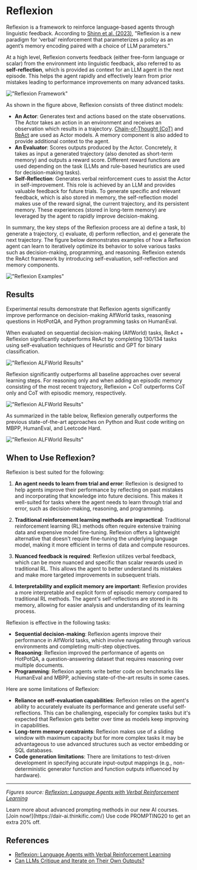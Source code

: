 # Reflexion


Reflexion is a framework to reinforce language-based agents through linguistic feedback. According to [Shinn et al. (2023)](https://arxiv.org/pdf/2303.11366.pdf), "Reflexion is a new paradigm for ‘verbal‘ reinforcement that parameterizes a policy as an agent’s memory encoding paired with a choice of LLM parameters." 

At a high level, Reflexion converts feedback (either free-form language or scalar) from the environment into linguistic feedback, also referred to as **self-reflection**, which is provided as context for an LLM agent in the next episode. This helps the agent rapidly and effectively learn from prior mistakes leading to performance improvements on many advanced tasks.  

!["Reflexion Framework"](../../img/research/reflexion.png)

As shown in the figure above, Reflexion consists of three distinct models: 

- **An Actor**: Generates text and actions based on the state observations. The Actor takes an action in an environment and receives an observation which results in a trajectory. [Chain-of-Thought (CoT)](https://www.promptingguide.ai/techniques/cot) and [ReAct](https://www.promptingguide.ai/techniques/react) are used as Actor models. A memory component is also added to provide additional context to the agent.
- **An Evaluator**: Scores outputs produced by the Actor. Concretely, it takes as input a generated trajectory (also denoted as short-term memory) and outputs a reward score. Different reward functions are used depending on the task (LLMs and rule-based heuristics are used for decision-making tasks). 
- **Self-Reflection**: Generates verbal reinforcement cues to assist the Actor in self-improvement. This role is achieved by an LLM and provides valuable feedback for future trials. To generate specific and relevant feedback, which is also stored in memory, the self-reflection model makes use of the reward signal, the current trajectory, and its persistent memory. These experiences (stored in long-term memory) are leveraged by the agent to rapidly improve decision-making.

In summary, the key steps of the Reflexion process are a) define a task, b) generate a trajectory, c) evaluate, d) perform reflection, and e) generate the next trajectory. The figure below demonstrates examples of how a Reflexion agent can learn to iteratively optimize its behavior to solve various tasks such as decision-making, programming, and reasoning. Reflexion extends the ReAct framework by introducing self-evaluation, self-reflection and memory components.

!["Reflexion Examples"](../../img/research/reflexion-examples.png)

## Results

Experimental results demonstrate that Reflexion agents significantly improve performance on decision-making AlfWorld tasks, reasoning questions in HotPotQA, and Python programming tasks on HumanEval. 

When evaluated on sequential decision-making (AlfWorld) tasks, ReAct + Reflexion significantly outperforms ReAct by completing 130/134 tasks using self-evaluation techniques of Heuristic and GPT for binary classification.

!["Reflexion ALFWorld Results"](../../img/research/reflexion-alfworld.png)

Reflexion significantly outperforms all baseline approaches over several learning steps. For reasoning only and when adding an episodic memory consisting of the most recent trajectory, Reflexion + CoT outperforms CoT only and CoT with episodic memory, respectively. 

!["Reflexion ALFWorld Results"](../../img/research/reflexion-hotpotqa.png)

As summarized in the table below, Reflexion generally outperforms the previous state-of-the-art approaches on Python and Rust code writing on MBPP, HumanEval, and Leetcode Hard.

!["Reflexion ALFWorld Results"](../../img/research/reflexion-programming.png)


## When to Use Reflexion?

Reflexion is best suited for the following:

1. **An agent needs to learn from trial and error**: Reflexion is designed to help agents improve their performance by reflecting on past mistakes and incorporating that knowledge into future decisions. This makes it well-suited for tasks where the agent needs to learn through trial and error, such as decision-making, reasoning, and programming.

2. **Traditional reinforcement learning methods are impractical**: Traditional reinforcement learning (RL) methods often require extensive training data and expensive model fine-tuning. Reflexion offers a lightweight alternative that doesn't require fine-tuning the underlying language model, making it more efficient in terms of data and compute resources.

3. **Nuanced feedback is required**: Reflexion utilizes verbal feedback, which can be more nuanced and specific than scalar rewards used in traditional RL. This allows the agent to better understand its mistakes and make more targeted improvements in subsequent trials.

4. **Interpretability and explicit memory are important**: Reflexion provides a more interpretable and explicit form of episodic memory compared to traditional RL methods. The agent's self-reflections are stored in its memory, allowing for easier analysis and understanding of its learning process.

Reflexion is effective in the following tasks:

- **Sequential decision-making**: Reflexion agents improve their performance in AlfWorld tasks, which involve navigating through various environments and completing multi-step objectives.
- **Reasoning**: Reflexion improved the performance of agents on HotPotQA, a question-answering dataset that requires reasoning over multiple documents.
- **Programming**: Reflexion agents write better code on benchmarks like HumanEval and MBPP, achieving state-of-the-art results in some cases.

Here are some limitations of Reflexion:

- **Reliance on self-evaluation capabilities**: Reflexion relies on the agent's ability to accurately evaluate its performance and generate useful self-reflections. This can be challenging, especially for complex tasks but it's expected that Reflexion gets better over time as models keep improving in capabilities.
- **Long-term memory constraints**: Reflexion makes use of a sliding window with maximum capacity but for more complex tasks it may be advantageous to use advanced structures such as vector embedding or SQL databases. 
- **Code generation limitations**: There are limitations to test-driven development in specifying accurate input-output mappings (e.g., non-deterministic generator function and function outputs influenced by hardware).

---

*Figures source: [Reflexion: Language Agents with Verbal Reinforcement Learning](https://arxiv.org/pdf/2303.11366.pdf)*

<Callout type= "info" emoji="🎓">
Learn more about advanced prompting methods in our new AI courses. [Join now!](https://dair-ai.thinkific.com/)
Use code PROMPTING20 to get an extra 20% off.
</Callout>

## References

- [Reflexion: Language Agents with Verbal Reinforcement Learning](https://arxiv.org/pdf/2303.11366.pdf)
- [Can LLMs Critique and Iterate on Their Own Outputs?](https://evjang.com/2023/03/26/self-reflection.html)
